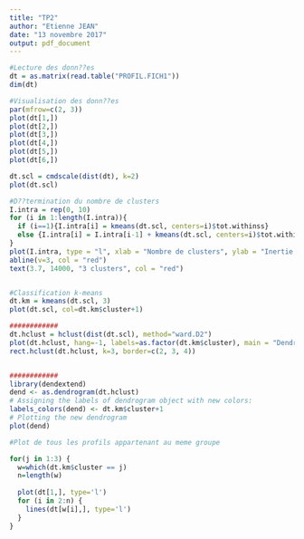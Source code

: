 ```yaml
---
title: "TP2"
author: "Etienne JEAN"
date: "13 novembre 2017"
output: pdf_document
---
```


```r
#Lecture des donn??es
dt = as.matrix(read.table("PROFIL.FICH1"))
dim(dt)

```

```r
#Visualisation des donn??es
par(mfrow=c(2, 3))
plot(dt[1,])
plot(dt[2,])
plot(dt[3,])
plot(dt[4,])
plot(dt[5,])
plot(dt[6,])

dt.scl = cmdscale(dist(dt), k=2)
plot(dt.scl)

```


```r
#D??termination du nombre de clusters
I.intra = rep(0, 10)
for (i in 1:length(I.intra)){
  if (i==1){I.intra[i] = kmeans(dt.scl, centers=i)$tot.withinss}
  else {I.intra[i] = I.intra[i-1] + kmeans(dt.scl, centers=i)$tot.withinss}
}
plot(I.intra, type = "l", xlab = "Nombre de clusters", ylab = "Inertie intra-classe", main = "D??termination du nombre de cluster id??al par la m??thode des kmeans")
abline(v=3, col = "red")
text(3.7, 14000, "3 clusters", col = "red")


#Classification k-means
dt.km = kmeans(dt.scl, 3)
plot(dt.scl, col=dt.km$cluster+1)


```



```r
############
dt.hclust = hclust(dist(dt.scl), method="ward.D2")
plot(dt.hclust, hang=-1, labels=as.factor(dt.km$cluster), main = "Dendrogramme par la m??thode de Ward")
rect.hclust(dt.hclust, k=3, border=c(2, 3, 4))


############
library(dendextend)
dend <- as.dendrogram(dt.hclust)
# Assigning the labels of dendrogram object with new colors:
labels_colors(dend) <- dt.km$cluster+1
# Plotting the new dendrogram
plot(dend)

```







```r
#Plot de tous les profils appartenant au meme groupe

for(j in 1:3) {
  w=which(dt.km$cluster == j)
  n=length(w)
  
  plot(dt[1,], type='l')
  for (i in 2:n) {
    lines(dt[w[i],], type='l')
  }
}

```






























